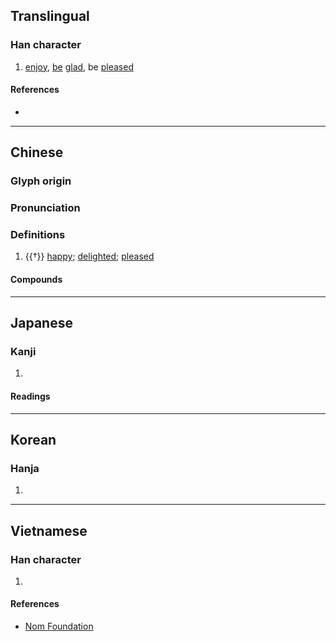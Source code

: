 {{also|怿}}
{{character info/new}}
==Translingual==
{{Han simplified forms|懌|𢗜|怿|ex=true}}
===Han character===
{{Han char|rn=61|rad=心|as=13|sn=16|four=96041|canj=PWLJ|ids=⿰忄睪}}

# [[enjoy]], [[be]] [[glad]], be [[pleased]]

====References====
* {{Han ref|kx=0406.010|dkj=11334|dj=0747.010|hdz=42361.030|uh=61CC|ud=25036|bh=E97D|bd=59773}}

----

==Chinese==
{{zh-forms|s=怿}}

===Glyph origin===
{{Han etym}}
{{Han compound|心|睪|c1=s|c2=p|t1=heart|ls=psc}}

===Pronunciation===
{{zh-pron
|m=yì
|c=jik6
|mc=y
|oc=y
|cat=
}}

===Definitions===
{{zh-hanzi}}

# {{†}} [[happy]]; [[delighted]]; [[pleased]]
#: {{zh-x|於是 ^秦 王 不懌，為 一 擊 缶。|Thus the King of Qin was not '''pleased''', and hit the ''fou'' once [for the King of Zhao].|ref=Shiji}}

====Compounds====
{{zh-der|悅懌|不懌|夷懌|懌懷|闓懌}}

----

==Japanese==
{{ja-kanji forms|𢗜|懌}}
===Kanji===
{{ja-kanji|grade=|rs=心13|shin=𢗜}}

# {{rfdef|ja|sort=心13}}

====Readings====
{{ja-readings
|goon=やく
|kanon=えき
|kun=よろこ-ぶ
}}

----

==Korean==

===Hanja===
{{ko-hanja|hangeul=역|eumhun=|rv=yeok|mr=yŏk|y=yek}}

# {{rfdef|ko|sort=心13}}

----

==Vietnamese==

===Han character===
{{vi-hantu|dịch|rs=心13}}

# {{rfdef|vi|sort=心13}}

====References====
* [http://nomfoundation.org/common/nom_details.php?codepoint=61cc Nom Foundation]